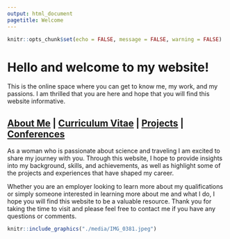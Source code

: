 ```yaml
---
output: html_document
pagetitle: Welcome
---
```


```r
knitr::opts_chunk$set(echo = FALSE, message = FALSE, warning = FALSE)

```


# Hello and welcome to my website!

This is the online space where you can get to know me, my work, and my passions. I am thrilled that you are here and hope that you will find this website informative.

## [About Me](https://laurensilvatti.github.io/about_me/)  | [Curriculum Vitae](http://Laurensilvatti.github.io/media/Lauren_CV.pdf) | [Projects](https://laurensilvatti.github.io/projects/) | [Conferences](https://laurensilvatti.github.io/conferences/)

As a woman who is passionate about science and traveling I am excited to share my journey with you. Through this website, I hope to provide insights into my background, skills, and achievements, as well as highlight some of the projects and experiences that have shaped my career.

Whether you are an employer looking to learn more about my qualifications or simply someone interested in learning more about me and what I do, I hope you will find this website to be a valuable resource. Thank you for taking the time to visit and please feel free to contact me if you have any questions or comments.

```r
knitr::include_graphics("./media/IMG_0381.jpeg")
```   